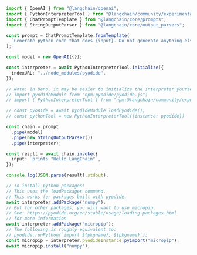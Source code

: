 ```typescript
import { OpenAI } from "@langchain/openai";
import { PythonInterpreterTool } from "@langchain/community/experimental/tools/pyinterpreter";
import { ChatPromptTemplate } from "@langchain/core/prompts";
import { StringOutputParser } from "@langchain/core/output_parsers";

const prompt = ChatPromptTemplate.fromTemplate(
  `Generate python code that does {input}. Do not generate anything else.`
);

const model = new OpenAI({});

const interpreter = await PythonInterpreterTool.initialize({
  indexURL: "../node_modules/pyodide",
});

// Note: In Deno, it may be easier to initialize the interpreter yourself:
// import pyodideModule from "npm:pyodide/pyodide.js";
// import { PythonInterpreterTool } from "npm:@langchain/community/experimental/tools/pyinterpreter";

// const pyodide = await pyodideModule.loadPyodide();
// const pythonTool = new PythonInterpreterTool({instance: pyodide})

const chain = prompt
  .pipe(model)
  .pipe(new StringOutputParser())
  .pipe(interpreter);

const result = await chain.invoke({
  input: `prints "Hello LangChain"`,
});

console.log(JSON.parse(result).stdout);

// To install python packages:
// This uses the loadPackages command.
// This works for packages built with pyodide.
await interpreter.addPackage("numpy");
// But for other packages, you will want to use micropip.
// See: https://pyodide.org/en/stable/usage/loading-packages.html
// for more information
await interpreter.addPackage("micropip");
// The following is roughly equivalent to:
// pyodide.runPython(`import ${pkgname}; ${pkgname}`);
const micropip = interpreter.pyodideInstance.pyimport("micropip");
await micropip.install("numpy");
```